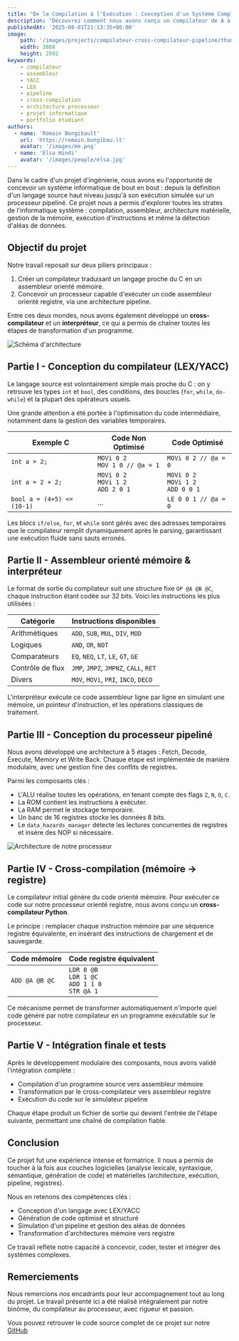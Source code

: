 ```yaml
---
title: "De la Compilation à l'Exécution : Conception d'un Système Complet (Compilateur + Processeur)"
description: "Découvrez comment nous avons conçu un compilateur de A à Z, du langage haut niveau à l'exécution sur un processeur avec pipeline. Un projet complet en informatique."
publishedAt: '2025-08-01T21:13:35+00:00'
image: 
    path: '/images/projects/compilateur-cross-compilateur-pipeline/thumbnail.jpg'
    width: 3888
    height: 2592
keywords: 
    - compilateur
    - assembleur
    - YACC
    - LEX
    - pipeline
    - cross-compilation
    - architecture processeur
    - projet informatique
    - portfolio étudiant
authors:
  - name: 'Romain Bongibault'
    url: 'https://romain.bongibau.lt'
    avatar: '/images/me.png'
  - name: 'Elsa Hindi'
    avatar: '/images/people/elsa.jpg'
---
```


Dans le cadre d'un projet d'ingénierie, nous avons eu l'opportunité de concevoir un système informatique de bout en bout : depuis la définition d'un langage source haut niveau jusqu'à son exécution simulée sur un processeur pipeliné. Ce projet nous a permis d'explorer toutes les strates de l'informatique système : compilation, assembleur, architecture matérielle, gestion de la mémoire, exécution d'instructions et même la détection d'aléas de données.

## Objectif du projet

Notre travail reposait sur deux piliers principaux :

1. Créer un compilateur traduisant un langage proche du C en un assembleur orienté mémoire.
2. Concevoir un processeur capable d'exécuter un code assembleur orienté registre, via une architecture pipeline.

Entre ces deux mondes, nous avons également développé un **cross-compilateur** et un **interpréteur**, ce qui a permis de chaîner toutes les étapes de transformation d'un programme.

<Image alt="Schéma d'architecture" caption="Fig. 1 - Schéma d'architecture montrant les 4 blocs (compilateur → assembleur mémoire → registre → exécution)" src="/images/projects/compilateur-cross-compilateur-pipeline/architecture.png" />

## Partie I - Conception du compilateur (LEX/YACC)

Le langage source est volontairement simple mais proche du C : on y retrouve les types `int` et `bool`, des conditions, des boucles (`for`, `while`, `do-while`) et la plupart des opérateurs usuels. 

Une grande attention a été portée à l'optimisation du code intermédiaire, notamment dans la gestion des variables temporaires.

| Exemple C                  | Code Non Optimisé                       | Code Optimisé                          |
|----------------------------|-----------------------------------------|----------------------------------------|
| `int a = 2;`               | `MOVi 0 2`<br />`MOV 1 0 // @a = 1`       | `MOVi 0 2 // @a = 0`                   |
| `int a = 2 + 2;`           | `MOVi 0 2`<br />`MOVi 1 2`<br />`ADD 2 0 1` | `MOVi 0 2`<br />`MOVi 1 2`<br />`ADD 0 0 1`|
| `bool a = (4+5) <= (10-1)`| ...                                    | `LE 0 0 1 // @a = 0`                   |

Les blocs `if/else`, `for`, et `while` sont gérés avec des adresses temporaires que le compilateur remplit dynamiquement après le parsing, garantissant une exécution fluide sans sauts erronés.

## Partie II - Assembleur orienté mémoire & interpréteur

Le format de sortie du compilateur suit une structure fixe `OP @A @B @C`, chaque instruction étant codée sur 32 bits. Voici les instructions les plus utilisées :

| Catégorie        | Instructions disponibles                                                 |
|------------------|---------------------------------------------------------------------------|
| Arithmétiques     | `ADD`, `SUB`, `MUL`, `DIV`, `MOD`                                       |
| Logiques          | `AND`, `OR`, `NOT`                                                      |
| Comparateurs      | `EQ`, `NEQ`, `LT`, `LE`, `GT`, `GE`                                     |
| Contrôle de flux  | `JMP`, `JMPZ`, `JMPNZ`, `CALL`, `RET`                                   |
| Divers            | `MOV`, `MOVi`, `PRI`, `INCO`, `DECO`                                    |

L'interpréteur exécute ce code assembleur ligne par ligne en simulant une mémoire, un pointeur d'instruction, et les opérations classiques de traitement.

## Partie III - Conception du processeur pipeliné

Nous avons développé une architecture à 5 étages : Fetch, Decode, Execute, Memory et Write Back. Chaque étape est implémentée de manière modulaire, avec une gestion fine des conflits de registres.

Parmi les composants clés :

- L'ALU réalise toutes les opérations, en tenant compte des flags `Z`, `N`, `O`, `C`.
- La ROM contient les instructions à exécuter.
- La RAM permet le stockage temporaire.
- Un banc de 16 registres stocke les données 8 bits.
- Le `data_hazards_manager` détecte les lectures concurrentes de registres et insère des NOP si nécessaire.

<Image alt="Architecture de notre processeur" caption="Fig. 2 - Architecture de notre processeur, sans gestion des conflits" src="/images/projects/compilateur-cross-compilateur-pipeline/pipeline.png" />

## Partie IV - Cross-compilation (mémoire → registre)

Le compilateur initial génère du code orienté mémoire. Pour exécuter ce code sur notre processeur orienté registre, nous avons conçu un **cross-compilateur Python**.

Le principe : remplacer chaque instruction mémoire par une séquence registre équivalente, en insérant des instructions de chargement et de sauvegarde.

| Code mémoire             | Code registre équivalent                          |
|--------------------------|----------------------------------------------------|
| `ADD @A @B @C`           | `LDR 0 @B`<br />`LDR 1 @C`<br />`ADD 1 1 0`<br />`STR @A 1` |

Ce mécanisme permet de transformer automatiquement n'importe quel code généré par notre compilateur en un programme exécutable sur le processeur.

## Partie V - Intégration finale et tests

Après le développement modulaire des composants, nous avons validé l'intégration complète :

- Compilation d'un programme source vers assembleur mémoire
- Transformation par le cross-compilateur vers assembleur registre
- Exécution du code sur le simulateur pipeline

Chaque étape produit un fichier de sortie qui devient l'entrée de l'étape suivante, permettant une chaîné de compilation fiable.

## Conclusion

Ce projet fut une expérience intense et formatrice. Il nous a permis de toucher à la fois aux couches logicielles (analyse lexicale, syntaxique, sémantique, génération de code) et matérielles (architecture, exécution, pipeline, registres).

Nous en retenons des compétences clés :

- Conception d'un langage avec LEX/YACC
- Génération de code optimisé et structuré
- Simulation d'un pipeline et gestion des aléas de données
- Transformation d'architectures mémoire vers registre

Ce travail reflète notre capacité à concevoir, coder, tester et intégrer des systèmes complexes.

## Remerciements

Nous remercions nos encadrants pour leur accompagnement tout au long du projet. Le travail présenté ici a été réalisé intégralement par notre binôme, du compilateur au processeur, avec rigueur et passion.

Vous pouvez retrouver le code source complet de ce projet sur notre [GitHub](https://github.com/bongibault-romain/systeme-informatique)